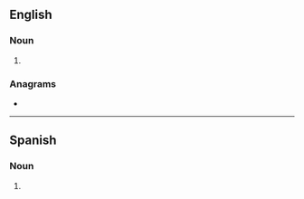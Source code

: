 {{also|DLS|DLs|d/ls|D/Ls}}
==English==

===Noun===
{{head|en|noun form}}

# {{plural of|dl|lang=en}}

===Anagrams===
* {{anagrams|en|a=dls|DSL|LDS|LDs|LSD|SDL|SLD}}

----

==Spanish==

===Noun===
{{head|es|noun plural form}}

# {{abbreviation of|dólares|lang=es||[[dollar]]s}}